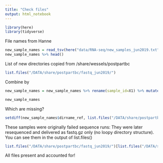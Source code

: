 ```yaml
---
title: "Check files"
output: html_notebook
---
```


```r
library(here)
library(tidyverse)
```

File names from Hanne

```r
new_sample_names = read_tsv(here("data/RNA-seq/new_samples_jun2019.txt"), col_names = F)
new_sample_names %>% head()
```

List of new directories copied from /share/wessels/postpartbc

```r
list.files("/DATA/share/postpartbc/fastq_jun2019/")
```

Combine by

```r
new_sample_names = new_sample_names %>% rename(sample_id=X1) %>% mutate(dirname_ref = str_replace_all(sample_id,"HL", "rHLE")) 

new_sample_names
```

Which are missing?

```r
setdiff(new_sample_names$dirname_ref, list.files("/DATA/share/postpartbc/fastq_jun2019/"))
```

These samples were originally failed sequence runs: They were later resequenced and delivered as fastq.gz only (no loopy directory structure). You can see them in the output of list.files()

```r
list.files("/DATA/share/postpartbc/fastq_jun2019/")[list.files("/DATA/share/postpartbc/fastq_jun2019/") %>% str_detect("fastq.gz")]
```

All files present and accounted for!

